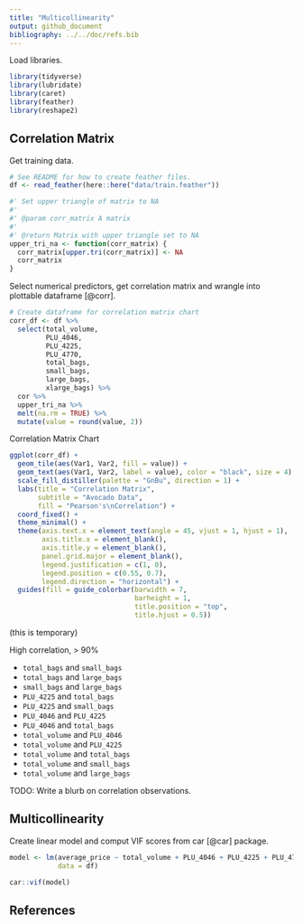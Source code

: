 ```yaml
---
title: "Multicollinearity"
output: github_document
bibliography: ../../doc/refs.bib
---
```


Load libraries.

```r
library(tidyverse)
library(lubridate)
library(caret)
library(feather)
library(reshape2)
```

## Correlation Matrix

Get training data.

```r
# See README for how to create feather files.
df <- read_feather(here::here("data/train.feather"))
```

```r
#' Set upper triangle of matrix to NA
#'
#' @param corr_matrix A matrix
#'
#' @return Matrix with upper triangle set to NA
upper_tri_na <- function(corr_matrix) {
  corr_matrix[upper.tri(corr_matrix)] <- NA
  corr_matrix
}
```

Select numerical predictors, get correlation matrix and wrangle into plottable dataframe [@corr].

```r
# Create dataframe for correlation matrix chart
corr_df <- df %>% 
  select(total_volume, 
         PLU_4046, 
         PLU_4225, 
         PLU_4770, 
         total_bags, 
         small_bags, 
         large_bags, 
         xlarge_bags) %>% 
  cor %>% 
  upper_tri_na %>% 
  melt(na.rm = TRUE) %>% 
  mutate(value = round(value, 2))
```

Correlation Matrix Chart

```r
ggplot(corr_df) + 
  geom_tile(aes(Var1, Var2, fill = value)) +
  geom_text(aes(Var1, Var2, label = value), color = "black", size = 4) +
  scale_fill_distiller(palette = "GnBu", direction = 1) +
  labs(title = "Correlation Matrix",
       subtitle = "Avocado Data",
       fill = "Pearson's\nCorrelation") +
  coord_fixed() +
  theme_minimal() +
  theme(axis.text.x = element_text(angle = 45, vjust = 1, hjust = 1),
        axis.title.x = element_blank(),
        axis.title.y = element_blank(),
        panel.grid.major = element_blank(),
        legend.justification = c(1, 0),
        legend.position = c(0.55, 0.7),
        legend.direction = "horizontal") +
  guides(fill = guide_colorbar(barwidth = 7, 
                               barheight = 1,
                               title.position = "top", 
                               title.hjust = 0.5))
```

(this is temporary)

High correlation, > 90%

* `total_bags` and `small_bags`
* `total_bags` and `large_bags`
* `small_bags` and `large_bags`
* `PLU_4225` and `total_bags`
* `PLU_4225` and `small_bags`
* `PLU_4046` and `PLU_4225`
* `PLU_4046` and `total_bags`
* `total_volume` and `PLU_4046`
* `total_volume` and `PLU_4225`
* `total_volume` and `total_bags`
* `total_volume` and `small_bags`
* `total_volume` and `large_bags`

TODO: Write a blurb on correlation observations.

## Multicollinearity

Create linear model and comput VIF scores from car [@car] package.

```r
model <- lm(average_price ~ total_volume + PLU_4046 + PLU_4225 + PLU_4770 + total_bags + small_bags + large_bags + xlarge_bags,
            data = df)

car::vif(model)
```

## References

